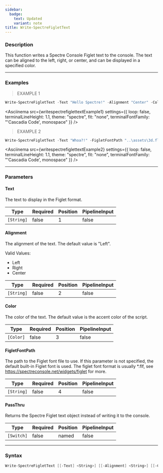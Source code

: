 ```yaml
---
sidebar:
  badge:
    text: Updated
    variant: note
title: Write-SpectreFigletText
---
```









### Description

This function writes a Spectre Console Figlet text to the console. The text can be aligned to the left, right, or center, and can be displayed in a specified color.



---


### Examples
> EXAMPLE 1

```powershell
Write-SpectreFigletText -Text "Hello Spectre!" -Alignment "Center" -Color "Red"
```
<Asciinema
    src={writespectrefiglettextExample1}
    settings={{
        loop: false,
        terminalLineHeight: 1.1,
        theme: "spectre",
        fit: "none",
        terminalFontFamily: "'Cascadia Code', monospace"
    }}
/>
> EXAMPLE 2

```powershell
Write-SpectreFigletText -Text "Whoa?!" -FigletFontPath "..\assets\3d.flf"
```
<Asciinema
    src={writespectrefiglettextExample2}
    settings={{
        loop: false,
        terminalLineHeight: 1.1,
        theme: "spectre",
        fit: "none",
        terminalFontFamily: "'Cascadia Code', monospace"
    }}
/>


---


### Parameters
#### **Text**

The text to display in the Figlet format.






|Type      |Required|Position|PipelineInput|
|----------|--------|--------|-------------|
|`[String]`|false   |1       |false        |



#### **Alignment**

The alignment of the text. The default value is "Left".



Valid Values:

* Left
* Right
* Center






|Type      |Required|Position|PipelineInput|
|----------|--------|--------|-------------|
|`[String]`|false   |2       |false        |



#### **Color**

The color of the text. The default value is the accent color of the script.






|Type     |Required|Position|PipelineInput|
|---------|--------|--------|-------------|
|`[Color]`|false   |3       |false        |



#### **FigletFontPath**

The path to the Figlet font file to use. If this parameter is not specified, the default built-in Figlet font is used.
The figlet font format is usually *.flf, see https://spectreconsole.net/widgets/figlet for more.






|Type      |Required|Position|PipelineInput|
|----------|--------|--------|-------------|
|`[String]`|false   |4       |false        |



#### **PassThru**

Returns the Spectre Figlet text object instead of writing it to the console.






|Type      |Required|Position|PipelineInput|
|----------|--------|--------|-------------|
|`[Switch]`|false   |named   |false        |





---


### Syntax
```powershell
Write-SpectreFigletText [[-Text] <String>] [[-Alignment] <String>] [[-Color] <Color>] [[-FigletFontPath] <String>] [-PassThru] [<CommonParameters>]
```
